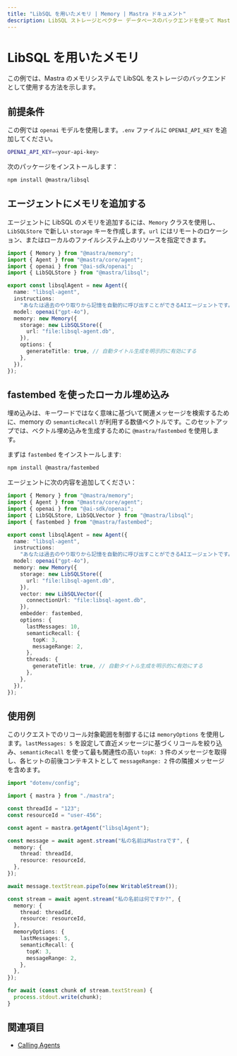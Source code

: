 ```yaml
---
title: "LibSQL を用いたメモリ | Memory | Mastra ドキュメント"
description: LibSQL ストレージとベクター データベースのバックエンドを使って Mastra のメモリシステムを利用する方法の例。
---
```


# LibSQL を用いたメモリ

この例では、Mastra のメモリシステムで LibSQL をストレージのバックエンドとして使用する方法を示します。

## 前提条件

この例では `openai` モデルを使用します。`.env` ファイルに `OPENAI_API_KEY` を追加してください。

```bash title=".env" copy
OPENAI_API_KEY=<your-api-key>
```

次のパッケージをインストールします：

```bash copy
npm install @mastra/libsql
```


## エージェントにメモリを追加する

エージェントに LibSQL のメモリを追加するには、`Memory` クラスを使用し、`LibSQLStore` で新しい `storage` キーを作成します。`url` にはリモートのロケーション、またはローカルのファイルシステム上のリソースを指定できます。

```typescript title="src/mastra/agents/example-libsql-agent.ts" showLineNumbers copy
import { Memory } from "@mastra/memory";
import { Agent } from "@mastra/core/agent";
import { openai } from "@ai-sdk/openai";
import { LibSQLStore } from "@mastra/libsql";

export const libsqlAgent = new Agent({
  name: "libsql-agent",
  instructions:
    "あなたは過去のやり取りから記憶を自動的に呼び出すことができるAIエージェントです。",
  model: openai("gpt-4o"),
  memory: new Memory({
    storage: new LibSQLStore({
      url: "file:libsql-agent.db",
    }),
    options: {
      generateTitle: true, // 自動タイトル生成を明示的に有効にする
    },
  }),
});
```


## fastembed を使ったローカル埋め込み

埋め込みは、キーワードではなく意味に基づいて関連メッセージを検索するために、memory の `semanticRecall` が利用する数値ベクトルです。このセットアップでは、ベクトル埋め込みを生成するために `@mastra/fastembed` を使用します。

まずは `fastembed` をインストールします:

```bash copy
npm install @mastra/fastembed
```

エージェントに次の内容を追加してください：

```typescript title="src/mastra/agents/example-libsql-agent.ts" showLineNumbers copy
import { Memory } from "@mastra/memory";
import { Agent } from "@mastra/core/agent";
import { openai } from "@ai-sdk/openai";
import { LibSQLStore, LibSQLVector } from "@mastra/libsql";
import { fastembed } from "@mastra/fastembed";

export const libsqlAgent = new Agent({
  name: "libsql-agent",
  instructions:
    "あなたは過去のやり取りから記憶を自動的に呼び出すことができるAIエージェントです。",
  model: openai("gpt-4o"),
  memory: new Memory({
    storage: new LibSQLStore({
      url: "file:libsql-agent.db",
    }),
    vector: new LibSQLVector({
      connectionUrl: "file:libsql-agent.db",
    }),
    embedder: fastembed,
    options: {
      lastMessages: 10,
      semanticRecall: {
        topK: 3,
        messageRange: 2,
      },
      threads: {
        generateTitle: true, // 自動タイトル生成を明示的に有効にする
      },
    },
  }),
});
```


## 使用例

このリクエストでのリコール対象範囲を制御するには `memoryOptions` を使用します。`lastMessages: 5` を設定して直近メッセージに基づくリコールを絞り込み、`semanticRecall` を使って最も関連性の高い `topK: 3` 件のメッセージを取得し、各ヒットの前後コンテキストとして `messageRange: 2` 件の隣接メッセージを含めます。

```typescript title="src/test-libsql-agent.ts" showLineNumbers copy
import "dotenv/config";

import { mastra } from "./mastra";

const threadId = "123";
const resourceId = "user-456";

const agent = mastra.getAgent("libsqlAgent");

const message = await agent.stream("私の名前はMastraです", {
  memory: {
    thread: threadId,
    resource: resourceId,
  },
});

await message.textStream.pipeTo(new WritableStream());

const stream = await agent.stream("私の名前は何ですか?", {
  memory: {
    thread: threadId,
    resource: resourceId,
  },
  memoryOptions: {
    lastMessages: 5,
    semanticRecall: {
      topK: 3,
      messageRange: 2,
    },
  },
});

for await (const chunk of stream.textStream) {
  process.stdout.write(chunk);
}
```


## 関連項目

- [Calling Agents](/examples/agents/calling-agents)